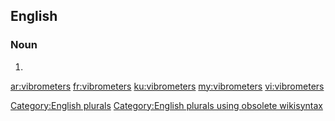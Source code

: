 ==English==

===Noun===
{{head|en}}

# {{plural of|vibrometer}}

[[Category:English plurals]][[Category:English plurals using obsolete wikisyntax]]

[[ar:vibrometers]]
[[fr:vibrometers]]
[[ku:vibrometers]]
[[my:vibrometers]]
[[vi:vibrometers]]